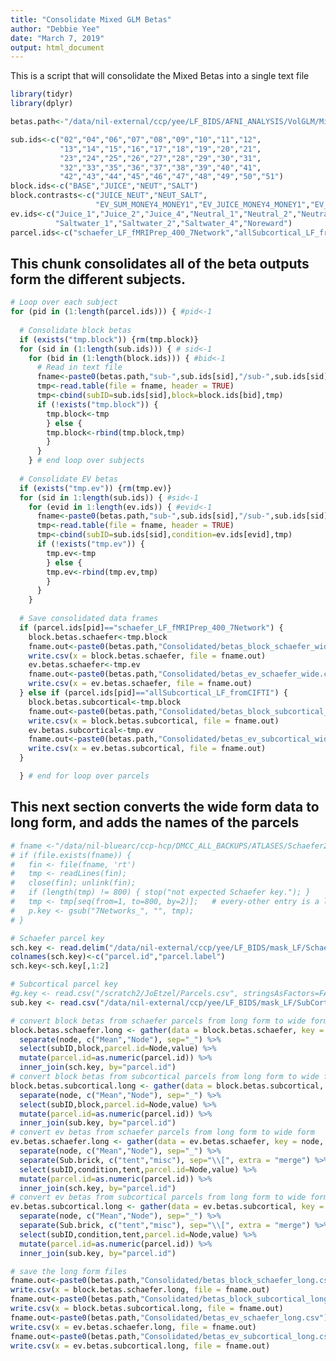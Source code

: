 ```yaml
---
title: "Consolidate Mixed GLM Betas"
author: "Debbie Yee"
date: "March 7, 2019"
output: html_document
---
```

This is a script that will consolidate the Mixed Betas into a single text file

```r
library(tidyr)
library(dplyr)

betas.path<-"/data/nil-external/ccp/yee/LF_BIDS/AFNI_ANALYSIS/VolGLM/MixedGLM/"
```

```r
sub.ids<-c("02","04","06","07","08","09","10","11","12",
           "13","14","15","16","17","18","19","20","21",
           "23","24","25","26","27","28","29","30","31",
           "32","33","35","36","37","38","39","40","41",
           "42","43","44","45","46","47","48","49","50","51")
block.ids<-c("BASE","JUICE","NEUT","SALT")
block.contrasts<-c("JUICE_NEUT","NEUT_SALT",
                   "EV_SUM_MONEY4_MONEY1","EV_JUICE_MONEY4_MONEY1","EV_SALT_MONEY4_MONEY1")
ev.ids<-c("Juice_1","Juice_2","Juice_4","Neutral_1","Neutral_2","Neutral_4",
          "Saltwater_1","Saltwater_2","Saltwater_4","Noreward")
parcel.ids<-c("schaefer_LF_fMRIPrep_400_7Network","allSubcortical_LF_fromCIFTI")
```

## This chunk consolidates all of the beta outputs form the different subjects.
```r
# Loop over each subject
for (pid in (1:length(parcel.ids))) { #pid<-1
  
  # Consolidate block betas
  if (exists("tmp.block")) {rm(tmp.block)}
  for (sid in (1:length(sub.ids))) { # sid<-1
    for (bid in (1:length(block.ids))) { #bid<-1
      # Read in text file
      fname<-paste0(betas.path,"sub-",sub.ids[sid],"/sub-",sub.ids[sid],"_BLOCK_",block.ids[bid],"_",parcel.ids[pid],".txt")
      tmp<-read.table(file = fname, header = TRUE)
      tmp<-cbind(subID=sub.ids[sid],block=block.ids[bid],tmp)
      if (!exists("tmp.block")) {
        tmp.block<-tmp
        } else {
        tmp.block<-rbind(tmp.block,tmp)
        }
      }
    } # end loop over subjects
  
  # Consolidate EV betas
  if (exists("tmp.ev")) {rm(tmp.ev)}
  for (sid in 1:length(sub.ids)) { #sid<-1
    for (evid in 1:length(ev.ids)) { #evid<-1
      fname<-paste0(betas.path,"sub-",sub.ids[sid],"/sub-",sub.ids[sid],"_EV_",ev.ids[evid],"_",parcel.ids[pid],".txt")
      tmp<-read.table(file = fname, header = TRUE)
      tmp<-cbind(subID=sub.ids[sid],condition=ev.ids[evid],tmp)
      if (!exists("tmp.ev")) {
        tmp.ev<-tmp
        } else {
        tmp.ev<-rbind(tmp.ev,tmp)
        }
      }
    }
  
  # Save consolidated data frames 
  if (parcel.ids[pid]=="schaefer_LF_fMRIPrep_400_7Network") {
    block.betas.schaefer<-tmp.block
    fname.out<-paste0(betas.path,"Consolidated/betas_block_schaefer_wide.csv")
    write.csv(x = block.betas.schaefer, file = fname.out)
    ev.betas.schaefer<-tmp.ev
    fname.out<-paste0(betas.path,"Consolidated/betas_ev_schaefer_wide.csv")
    write.csv(x = ev.betas.schaefer, file = fname.out)
  } else if (parcel.ids[pid]=="allSubcortical_LF_fromCIFTI") {
    block.betas.subcortical<-tmp.block
    fname.out<-paste0(betas.path,"Consolidated/betas_block_subcortical_wide.csv")
    write.csv(x = block.betas.subcortical, file = fname.out)
    ev.betas.subcortical<-tmp.ev
    fname.out<-paste0(betas.path,"Consolidated/betas_ev_subcortical_wide.csv")
    write.csv(x = ev.betas.subcortical, file = fname.out)
  }

  } # end for loop over parcels

```

## This next section converts the wide form data to long form, and adds the names of the parcels
```r
# fname <-"/data/nil-bluearc/ccp-hcp/DMCC_ALL_BACKUPS/ATLASES/Schaefer2018_Parcellations/HCP/fslr32k/cifti/Schaefer2018_400Parcels_7Networks_order_info.txt";
# if (file.exists(fname)) {
#   fin <- file(fname, 'rt')
#   tmp <- readLines(fin);
#   close(fin); unlink(fin);
#   if (length(tmp) != 800) { stop("not expected Schaefer key."); }
#   tmp <- tmp[seq(from=1, to=800, by=2)];   # every-other entry is a label
#   p.key <- gsub("7Networks_", "", tmp);
# }

# Schaefer parcel key
sch.key <- read.delim("/data/nil-external/ccp/yee/LF_BIDS/mask_LF/Schaefer2018/Schaefer2018_400Parcels_7Networks_order.txt",header=F)   
colnames(sch.key)<-c("parcel.id","parcel.label")
sch.key<-sch.key[,1:2]

# Subcortical parcel key
#g.key <- read.csv("/scratch2/JoEtzel/Parcels.csv", stringsAsFactors=FALSE)
sub.key <- read.csv("/data/nil-external/ccp/yee/LF_BIDS/mask_LF/SubCortical/Bidhan_subcorticalKey.csv",header=T)

# convert block betas from schaefer parcels from long form to wide form
block.betas.schaefer.long <- gather(data = block.betas.schaefer, key = node, value = value, Mean_1:Mean_400) %>%
  separate(node, c("Mean","Node"), sep="_") %>%
  select(subID,block,parcel.id=Node,value) %>%
  mutate(parcel.id=as.numeric(parcel.id)) %>%
  inner_join(sch.key, by="parcel.id")
# convert block betas from subcortical parcels from long form to wide form
block.betas.subcortical.long <- gather(data = block.betas.subcortical, key = node, value = value, Mean_350:Mean_368) %>%
  separate(node, c("Mean","Node"), sep="_") %>%
  select(subID,block,parcel.id=Node,value) %>%
  mutate(parcel.id=as.numeric(parcel.id)) %>%
  inner_join(sub.key, by="parcel.id")
# convert ev betas from schaefer parcels from long form to wide form
ev.betas.schaefer.long <- gather(data = ev.betas.schaefer, key = node, value = value, Mean_1:Mean_400) %>%
  separate(node, c("Mean","Node"), sep="_") %>%
  separate(Sub.brick, c("tent","misc"), sep="\\[", extra = "merge") %>%
  select(subID,condition,tent,parcel.id=Node,value) %>%
  mutate(parcel.id=as.numeric(parcel.id)) %>%
  inner_join(sch.key, by="parcel.id")
# convert ev betas from subcortical parcels from long form to wide form
ev.betas.subcortical.long <- gather(data = ev.betas.subcortical, key = node, value = value, Mean_350:Mean_368) %>%
  separate(node, c("Mean","Node"), sep="_") %>%
  separate(Sub.brick, c("tent","misc"), sep="\\[", extra = "merge") %>%
  select(subID,condition,tent,parcel.id=Node,value) %>%
  mutate(parcel.id=as.numeric(parcel.id)) %>%
  inner_join(sub.key, by="parcel.id")

# save the long form files
fname.out<-paste0(betas.path,"Consolidated/betas_block_schaefer_long.csv")
write.csv(x = block.betas.schaefer.long, file = fname.out)
fname.out<-paste0(betas.path,"Consolidated/betas_block_subcortical_long.csv")
write.csv(x = block.betas.subcortical.long, file = fname.out)
fname.out<-paste0(betas.path,"Consolidated/betas_ev_schaefer_long.csv")
write.csv(x = ev.betas.schaefer.long, file = fname.out)
fname.out<-paste0(betas.path,"Consolidated/betas_ev_subcortical_long.csv")
write.csv(x = ev.betas.subcortical.long, file = fname.out)
```

